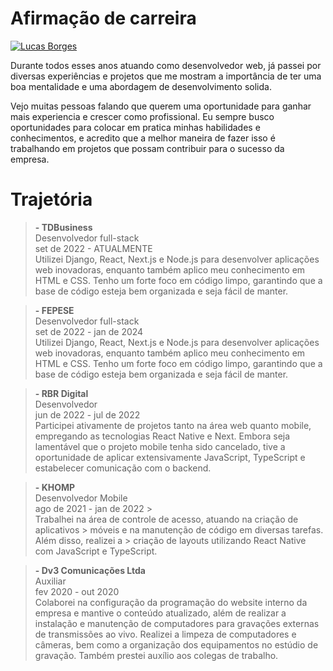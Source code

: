 
# Afirmação de carreira

<a href="https://twitter.com/LungerDEV" target="_blank">
  <Image
    src="https://github.com/LucasLuisBorges.png"
    alt="Lucas Borges"
    className="rounded-full bg-gray-100 block mt-2 mb-5 mx-auto sm:float-right sm:ml-5 sm:mb-5 grayscale hover:grayscale-0"
    unoptimized
    width={160}
    height={160}
    priority
  />
</a>

Durante todos esses anos atuando como desenvolvedor web, já passei por diversas experiências e projetos que me mostram a importância de ter uma boa mentalidade e uma abordagem de desenvolvimento solida.

Vejo muitas pessoas falando que querem uma oportunidade para ganhar mais experiencia e crescer como profissional. Eu sempre busco oportunidades para colocar em pratica minhas habilidades e conhecimentos, e acredito que a melhor maneira de fazer isso é trabalhando em projetos que possam contribuir para o sucesso da empresa.

# Trajetória

> <strong className="text-white/80">- TDBusiness</strong>
> <br />
> Desenvolvedor full-stack <br />
> set de 2022 - ATUALMENTE
> <br />
> Utilizei Django, React, Next.js e Node.js para desenvolver aplicações web inovadoras,
> enquanto também aplico meu conhecimento em HTML e CSS. Tenho um forte foco em código
> limpo, garantindo que a base de código esteja bem organizada e seja fácil de manter.

> <strong className="text-white/80">- FEPESE</strong>
> <br />
> Desenvolvedor full-stack <br />
> set de 2022 - jan de 2024
> <br />
> Utilizei Django, React, Next.js e Node.js para desenvolver aplicações web inovadoras,
> enquanto também aplico meu conhecimento em HTML e CSS. Tenho um forte foco em código
> limpo, garantindo que a base de código esteja bem organizada e seja fácil de manter.

> <strong className="text-white/80">- RBR Digital</strong>
> <br />
> Desenvolvedor <br />
> jun de 2022 - jul de 2022
> <br />
> Participei ativamente de projetos tanto na área web quanto mobile, empregando as
> tecnologias React Native e Next. Embora seja lamentável que o projeto mobile tenha
> sido cancelado, tive a oportunidade de aplicar extensivamente JavaScript, TypeScript
> e estabelecer comunicação com o backend.

> <strong className="text-white/80">- KHOMP</strong>
> <br />
> Desenvolvedor Mobile <br />
> ago de 2021 - jan de 2022 >
> <br />
> Trabalhei na área de controle de acesso, atuando na criação de aplicativos > móveis
> e na manutenção de código em diversas tarefas. Além disso, realizei a > criação
> de layouts utilizando React Native com JavaScript e TypeScript.

> <strong className="text-white/80">- Dv3 Comunicações Ltda</strong>
> <br />
> Auxiliar <br />
> fev 2020 - out 2020
> <br />
> Colaborei na configuração da programação do website interno da empresa e mantive
> o conteúdo atualizado, além de realizar a instalação e manutenção de computadores
> para gravações externas de transmissões ao vivo. Realizei a limpeza de computadores
> e câmeras, bem como a organização dos equipamentos no estúdio de gravação. Também
> prestei auxílio aos colegas de trabalho.
